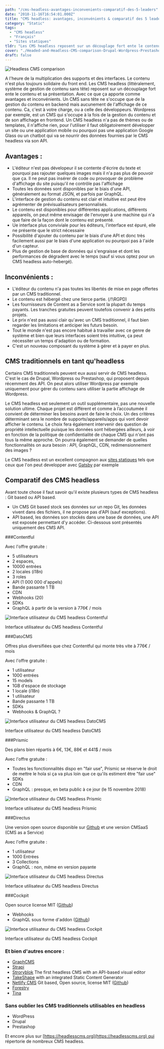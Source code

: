 ```yaml
---
path: "/cms-headless-avantages-inconvenients-comparatif-des-5-leaders"
date: "2018-11-16T16:54:01.000Z"
title: "CMS headless: avantages, inconvénients & comparatif des 5 leaders"
category: "Static"
tags: 
  - "CMS headless"
  - "Français"
  - "Sites statiques"
tldr: "Les CMS headless reposent sur un découplage fort ente le contenu et sa présentation. A l'heure de la multiplication des interfaces. Le contenu n'est plus toujours solidaire du front end."
cover: "./Headed-and-Headless-CMS-comparison-Drupal-Wordpress-Prestashop-Cockpit-Prismic-Contentful-Directus-Dato.png"
draft: false
---
```


![Headless CMS comparison](./Headed-and-Headless-CMS-comparison-Drupal-Wordpress-Prestashop-Cockpit-Prismic-Contentful-Directus-Dato-featurred.png)

A l'heure de la multiplication des supports et des interfaces. Le contenu n'est plus toujours solidaire du front end. Les CMS headless (littéralement, système de gestion de contenu sans tête) reposent sur un découplage fort ente le contenu et sa présentation. Avec ce que ça apporte comme avantages et inconvénients. Un CMS sans tête ne s'occupe que de la gestion du contenu en backend mais aucunement de l'affichage de ce contenu. Ca, c'est à votre charge, ou a celle des développeurs. Wordpress par exemple, est un CMS qui s'occupe à la fois de la gestion du contenu et de son affichage en frontend. Un CMS headless n'a pas de thèmes ou de templates, il n'affiche rien, pour l'utiliser il faut obligatoirement développer un site ou une application mobile ou pourquoi pas une application Google Glass ou un chatbot qui va se nourrir des données fournies par le CMS headless via son API.

## Avantages :

- L'éditeur n'est pas dévelopeur il se contente d'écrire du texte et pourquoi pas rajouter quelques images mais il n'a pas plus de pouvoir que ça. Il ne peut pas insérer de code ou provoquer de problème d'affichage du site puisqu'il ne contrôle pas l'affichage
- Toutes les données sont disponibles par le biais d'une API, généralement au format JSON, et parfois par GraphQL.
- L'interface de gestion du contenu est clair et intuitive est peut être agrémenter de prévisualisateurs personnalisés.
- Le contenu est disponibles pour différentes applications, différents appareils, on peut même envisager de l'envoyer à une machine qui n'a que faire de la façon dont le contenu est présenté.
- Ue interface plus conviviale pour les éditeurs, l'interface est épuré, elle ne présente que le strict nécessaire
- Possibilité d'ajouter du contenu par le biais d'une API et donc très facilement aussi par le biais d'une application ou pourquoi pas à l'aide d'un capteur.
- Plus de gestion de base de données qui s'engraisse et dont les performances de dégradent avec le temps (sauf si vous optez pour un CMS headless auto-hebergé).



## Inconvénients :

- L'éditeur du contenu n'a pas toutes les libertés de mise en page offertes par un CMS traditionnel.
- Le contenu est hébergé chez une tierce partie. (/!\\RGPD)
- Les fournisseurs de Content as a Service sont la plupart du temps payants. Les tranches gratuites peuvent toutefois convenir à des petits projets.
- Le prix n'est pas aussi clair qu'avec un CMS traditionnel, il faut bien regarder les limitations et anticiper les futurs besoin.
- Tout le monde n'est pas encore habitué à travailler avec ce genre de système et bien que leurs interfaces soient très intuitive, ça peut nécessiter un temps d'adaption ou de formation.
- C'est un nouveau composant du système à gérer et à payer en plus.



## CMS traditionnels en tant qu'headless

Certains CMS traditionnels peuvent eux aussi servir de CMS headless. C'est le cas de Drupal, Wordpress ou Prestashop, qui proposent depuis récemment des API. On peut alors utiliser Wordpress par exemple uniquement pour gérer du contenu sans utiliser la partie affichage de Wordpress.

Le CMS headless est seulement un outil supplémentaire, pas une nouvelle solution ultime. Chaque projet est différent et comme à l’accoutumée il convient de déterminer les besoins avant de faire le choix. Un des critères déterminant sera le nombre de supports/appareils/apps qui vont devoir afficher le contenu. Le choix fera également intervenir des question de propriété intellectuelle puisque les données sont hébergées ailleurs, à voir en fonction de la politique de confidentialité de chaque CMS qui n'ont pas tous la même approche. On pourra également se demander de quelles fonctionnalités on aura besoin : API, GraphQL, CDN, redimensionnement des images ?

Le CMS headless est un excellent compagnon aux [sites statiques](/jamstack-sites-statiques-et-cms-headless-le-renouveau-du-web) tels que ceux que l'on peut developper avec [Gatsby](/gatsby-le-generateur-de-site-statique-base-sur-react-et-graphql) par exemple

## Comparatif des CMS headless

Avant toute chose il faut savoir qu'il existe plusieurs types de CMS headless : Git based ou API based.

- Un CMS Git based stock ses données sur un repo Git, les données vivent dans des fichiers, il ne propose pas d'API (sauf exceptions).
- API based, les données son stockés dans une base de données, une API est exposée permettant d'y accéder. Ci-dessous sont présentés uniquement des CMS API.


###Contentful

Avec l'offre gratuite :

- 5 utilisateurs
- 2 espaces,
- 10000 entrées
- 2 locales (i18n)
- 3 roles
- API (1 000 000 d'appels)
- Bande passante 1 TB
- CDN
- Webhooks (20)
- SDKs
- GraphQL à partir de la version à 776€ / mois

![Interface utilisateur du CMS headless Contentful](./contentful-headless-CMS-interface-utilisateur.jpg)
<figcaption>Interface utilisateur du CMS headless Contentful</figcaption>


###DatoCMS

Offres plus diversifiées que chez Contentful qui monte très vite à 776€ / mois

Avec l'offre gratuite :

- 1 utilisateur
- 1000 entrées
- 15 models
- 1GB d'espace de stockage
- 1 locale (i18n)
- 1 utilisateur
- Bande passante 1 TB
- SDKs
- Webhooks & GraphQL ?

![Interface utilisateur du CMS headless DatoCMS](./DatoCMS-headless-CMS-interface-utilisateur.jpg)
<figcaption>Interface utilisateur du CMS headless DatoCMS</figcaption>



###Prismic

Des plans bien répartis à 6€, 13€, 88€ et 441$ / mois

Avec l'offre gratuite :

- Toutes les fonctionnalités dispo en "fair use", Prismic se réserve le droit de mettre le hola si ça va plus loin que ce qu'ils estiment être "fair use"
- SDKs
- CDN
- GraphQL : presque, en beta public à ce jour (le 15 novembre 2018)

![Interface utilisateur du CMS headless Prismic](./Interface-du-CMS-headless-Prismic.png)
<figcaption>Interface utilisateur du CMS headless Prismic</figcaption>



###Directus

Une version open source disponible sur [Github](https://github.com/directus) et une version CMSaaS (CMS as a Service)

Avec l'offre gratuite :

- 1 utilisateur
- 1000 Entrées
- 3 Collections
- GraphQL : non, même en version payante

![Interface utilisateur du CMS headless Directus](./Interface-du-CMS-headless-Directus.png)
<figcaption>Interface utilisateur du CMS headless Directus</figcaption>



###Cockpit

Open source license MIT ([Github](https://github.com/agentejo/cockpit))

- Webhooks
- GraphQL sous forme d'addon ([Github](https://github.com/agentejo/CockpitQL))

![Interface utilisateur du CMS headless Cockpit](./Interface-du-CMS-headless-Cockpit.png)
<figcaption>Interface utilisateur du CMS headless Cockpit</figcaption>



### Et bien d'autres encore :

- [GraphCMS](https://graphcms.com)
- [Strapi](https://strapi.io)
- [Stroryblok](https://www.storyblok.com) The first headless CMS with an API-based visual editor
- [TakeShape](https://www.takeshape.io) with an integrated Static Content Generator
- [Netlify CMS](https://www.netlifycms.org) Git based, Open source, license MIT ([Github](https://github.com/netlify/netlify-cms))
- [Forestry](https://forestry.io/)
- [Tina](https://tinacms.org/)

### Sans oublier les CMS traditionnels utilisables en headless

- WordPress
- Drupal
- Prestashop

Et encore plus sur [https://headlesscms.org](https://headlesscms.org) qui répertorie de nombreux CMS headless.
